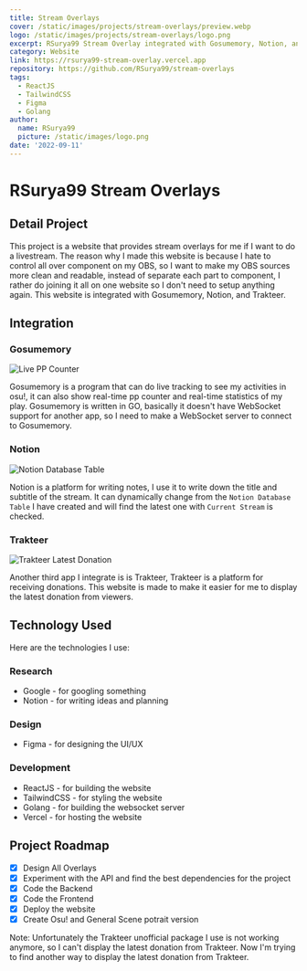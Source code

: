 ```yaml
---
title: Stream Overlays
cover: /static/images/projects/stream-overlays/preview.webp
logo: /static/images/projects/stream-overlays/logo.png
excerpt: RSurya99 Stream Overlay integrated with Gosumemory, Notion, and Trakteer
category: Website
link: https://rsurya99-stream-overlay.vercel.app
repository: https://github.com/RSurya99/stream-overlays
tags:
  - ReactJS
  - TailwindCSS
  - Figma
  - Golang
author:
  name: RSurya99
  picture: /static/images/logo.png
date: '2022-09-11'
---
```


# RSurya99 Stream Overlays

## Detail Project

This project is a website that provides stream overlays for me if I want to do a livestream. The reason why I made this website is because I hate to control all over component on my OBS, so I want to make my OBS sources more clean and readable, instead of separate each part to component, I rather do joining it all on one website so I don't need to setup anything again. This website is integrated with Gosumemory, Notion, and Trakteer.

## Integration

### Gosumemory

![Live PP Counter](/static/images/projects/stream-overlays/pp-counter)

Gosumemory is a program that can do live tracking to see my activities in osu!, it can also show real-time pp counter and real-time statistics of my play. Gosumemory is written in GO, basically it doesn't have WebSocket support for another app, so I need to make a WebSocket server to connect to Gosumemory.

### Notion

![Notion Database Table](/static/images/projects/stream-overlays/notion-database-table)

Notion is a platform for writing notes, I use it to write down the title and subtitle of the stream. It can dynamically change from the `Notion Database Table` I have created and will find the latest one with `Current Stream` is checked.

### Trakteer

![Trakteer Latest Donation](/static/images/projects/stream-overlays/trakteer-latest-donation)

Another third app I integrate is is Trakteer, Trakteer is a platform for receiving donations. This website is made to make it easier for me to display the latest donation from viewers.

## Technology Used

Here are the technologies I use:

### Research

- Google - for googling something
- Notion - for writing ideas and planning

### Design

- Figma - for designing the UI/UX

### Development

- ReactJS - for building the website
- TailwindCSS - for styling the website
- Golang - for building the websocket server
- Vercel - for hosting the website

## Project Roadmap
- [x] Design All Overlays
- [x] Experiment with the API and find the best dependencies for the project
- [x] Code the Backend
- [x] Code the Frontend
- [x] Deploy the website
- [x] Create Osu! and General Scene potrait version

Note: Unfortunately the Trakteer unofficial package I use is not working anymore, so I can't display the latest donation from Trakteer. Now I'm trying to find another way to display the latest donation from Trakteer.